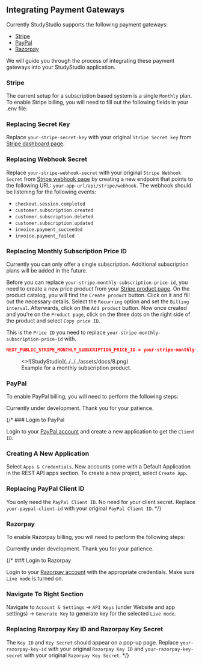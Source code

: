 ## Integrating Payment Gateways


Currently StudyStudio supports the following payment gateways:

- [Stripe](https://stripe.com/)
- [PayPal](https://www.paypal.com/)
- [Razorpay](https://razorpay.com/)

We will guide you through the process of integrating these payment gateways into your StudyStudio application.

### Stripe

The current setup for a subscription based system is a single `Monthly` plan. To enable Stripe billing, you
will need to fill out the following fields in your .env file:

<Steps>

### Replacing Secret Key

Replace `your-stripe-secret-key` with your original `Stripe Secret key` from [Stripe dashboard page](https://dashboard.stripe.com/).

### Replacing Webhook Secret

Replace `your-stripe-webhook-secret` with your original `Stripe Webhook Secret` from [Stripe webhook page](https://dashboard.stripe.com/webhooks)
by creating a new endpoint that points to the following URL: `your-app-url/api/stripe/webhook`. The webhook
should be listening for the following events:

- `checkout.session.completed`
- `customer.subscription.created`
- `customer.subscription.deleted`
- `customer.subscription.updated`
- `invoice.payment_succeeded`
- `invoice.payment_failed`

### Replacing Monthly Subscription Price ID

<Callout type="warning">
  Currently you can only offer a single subscription. Additional subscription
  plans will be added in the future.
</Callout>

Before you can replace `your-stripe-monthly-subscription-price-id`, you need to create a new price product from your
[Stripe product page](https://dashboard.stripe.com/products). On the product catalog, you will find the `Create product`
button. Click on it and fill out the necessary details. Select the `Recurring` option and set the `Billing interval`.
Afterwards, click on the `Add product` button. Now once created and you're on the `Product page`, click on the
three dots on the right side of the product and select `Copy price ID`.

This is the `Price ID` you need to replace `your-stripe-monthly-subscription-price-id` with.

```json filename=".env.local" copy
NEXT_PUBLIC_STRIPE_MONTHLY_SUBSCRIPTION_PRICE_ID = your-stripe-monthly-subscription-price-id
```

<figure>
  <>![StudyStudio](../../../assets/docs/8.png)</>
  <figcaption>Example for a monthly subscription product.</figcaption>
</figure>

</Steps>

### PayPal

To enable PayPal billing, you will need to perform the following steps:

<Steps>

<Callout type="info">
  Currently under development. Thank you for your patience.
</Callout>

{/* ### Login to PayPal

Login to your [PayPal account](https://developer.paypal.com/dashboard/) and create a new application to
get the `Client ID`.

### Creating A New Application

Select `Apps & Credentials`. New accounts come with a Default Application in the REST API apps section. To
create a new project, select `Create App`.

### Replacing PayPal Client ID

You only need the `PayPal Client ID`. No need for your client secret. Replace `your-paypal-client-id` with your
original `PayPal Client ID`. */}

</Steps>

### Razorpay

To enable Razorpay billing, you will need to perform the following steps:

<Steps>

<Callout type="info">
  Currently under development. Thank you for your patience.
</Callout>

{/* ### Login to Razorpay

Login to your [Razorpay account](https://dashboard.razorpay.com/signin?screen=sign_in) with the appropriate
credentials. Make sure `Live mode` is turned on.

### Navigate To Right Section

Navigate to `Account & Settings` → `API Keys` (under Website and app settings) → `Generate Key` to generate key for
the selected `Live mode`.

### Replacing Razorpay Key ID and Razorpay Key Secret

The `Key ID` and `Key Secret` should appear on a pop-up page. Replace `your-razorpay-key-id` with your original
`Razorpay Key ID` and `your-razorpay-key-secret` with your original `Razorpay Key Secret`. */}

</Steps>
